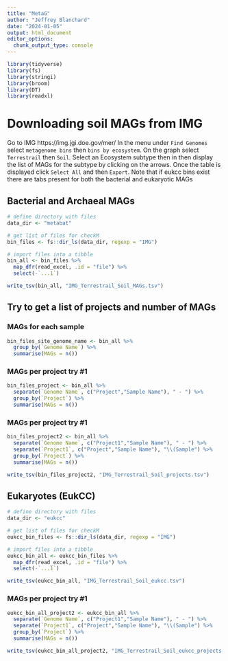 ```yaml
---
title: "MetaG"
author: "Jeffrey Blanchard"
date: "2024-01-05"
output: html_document
editor_options: 
  chunk_output_type: console
---
```


```r
library(tidyverse)
library(fs)
library(stringi)
library(broom)
library(DT)
library(readxl)
```

# Downloading soil MAGs from IMG

Go to IMG  https://img.jgi.doe.gov/mer/  In the menu under `Find Genomes` select  `metagenome bins` then `bins by ecosystem`.  On the graph select `Terrestrail` then `Soil`. Select an Ecosystem subtype then in then display the list of MAGs for the subtype by clicking on the arrows. Once the table is displayed click `Select All` and then `Export`.  Note that if eukcc bins exist there are tabs present for both the bacterial and eukaryotic MAGs

## Bacterial and Archaeal MAGs
```r
# define directory with files
data_dir <- "metabat"

# get list of files for checkM
bin_files <- fs::dir_ls(data_dir, regexp = "IMG")

# import files into a tibble 
bin_all <- bin_files %>% 
  map_dfr(read_excel, .id = "file") %>% 
  select(-`...1`)
```

```r
write_tsv(bin_all, "IMG_Terrestrail_Soil_MAGs.tsv")
```

## Try to get a list of projects and number of MAGs
### MAGs for each sample

```r
bin_files_site_genome_name <- bin_all %>% 
  group_by(`Genome Name`) %>% 
  summarise(MAGs = n()) 
```

### MAGs per project try #1
```r
bin_files_project <- bin_all %>% 
  separate(`Genome Name`, c("Project","Sample Name"), " - ") %>% 
  group_by(`Project`) %>% 
  summarise(MAGs = n()) 
```

### MAGs per project try #1
```r
bin_files_project2 <- bin_all %>% 
  separate(`Genome Name`, c("Project1","Sample Name"), " - ") %>%   
  separate(`Project1`, c("Project","Sample Name"), "\\(Sample") %>% 
  group_by(`Project`) %>% 
  summarise(MAGs = n())
```

```r
write_tsv(bin_files_project2, "IMG_Terrestrail_Soil_projects.tsv")
```

## Eukaryotes (EukCC)
```r
# define directory with files
data_dir <- "eukcc"

# get list of files for checkM
eukcc_bin_files <- fs::dir_ls(data_dir, regexp = "IMG")

# import files into a tibble 
eukcc_bin_all <- eukcc_bin_files %>% 
  map_dfr(read_excel, .id = "file") %>% 
  select(-`...1`)
```

```r
write_tsv(eukcc_bin_all, "IMG_Terrestrail_Soil_eukcc.tsv")
```

### MAGs per project try #1
```r
eukcc_bin_all_project2 <- eukcc_bin_all %>% 
  separate(`Genome Name`, c("Project1","Sample Name"), " - ") %>%   
  separate(`Project1`, c("Project","Sample Name"), "\\(Sample") %>% 
  group_by(`Project`) %>% 
  summarise(MAGs = n())
```

```r
write_tsv(eukcc_bin_all_project2, "IMG_Terrestrail_Soil_eukcc_projects.tsv")
```
